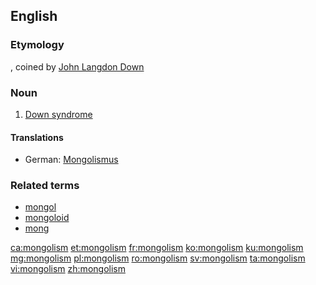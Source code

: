 ==English==

===Etymology===
{{suffix|Mongol|ism|lang=en}}, coined by [[:w:John Langdon Down|John Langdon Down]]

===Noun===
{{wikipedia|Down syndrome}}
{{en-noun|-}}

# {{label|en|now|_|offensive}} [[Down syndrome]]

====Translations====
{{trans-top|Down syndrome}}
* German: [[Mongolismus]] {{g|m}} {{qualifier|dated}}
{{trans-mid}}
{{trans-bottom}}

===Related terms===
* [[mongol]]
* [[mongoloid]]
* [[mong]]

[[ca:mongolism]]
[[et:mongolism]]
[[fr:mongolism]]
[[ko:mongolism]]
[[ku:mongolism]]
[[mg:mongolism]]
[[pl:mongolism]]
[[ro:mongolism]]
[[sv:mongolism]]
[[ta:mongolism]]
[[vi:mongolism]]
[[zh:mongolism]]